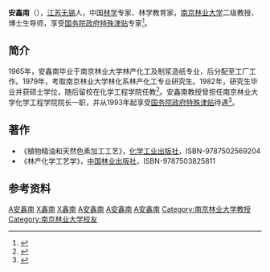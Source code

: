 '''安鑫南'''（{{bd|1942年|12月||catIdx=A安}}），[[江苏|江苏]][[无锡|无锡]]人，中国[[林学|林学]]专家、林学教育家，[[南京林业大学|南京林业大学]]二级教授、博士生导师，享受[[国务院政府特殊津贴|国务院政府特殊津贴]]专家<ref>{{cite web|url= https://www.sohu.com/a/405217315_270115|title= 《预告:素养公开课第五季来了》|date= 2020-07-01|accessdate= 2021-02-23|author= 南林学联|website= [[搜狐|搜狐]]}}</ref>。

==简介==
1965年，安鑫南毕业于南京林业大学林产化工及制浆造纸专业，后分配至工厂工作。1979年，考取南京林业大学林化系林产化工专业研究生。1982年，研究生毕业并获硕士学位，随后留校在化学工程学院任教<ref>{{cite web|url= http://www.rosin-china.com/News/43812.htm|title= 《安鑫南：国家林业局林科专业指导委员会委员、林产化工专业组组长》|date= 2006-03-06|accessdate= 2021-02-24|website= 松香网}}</ref>。安鑫南教授曾担任南京林业大学化学工程学院院长一职，并从1993年起享受[[国务院政府特殊津贴|国务院政府特殊津贴]]待遇<ref>{{cite web|url= http://klcefp.gxun.edu.cn/info/1018/1036.htm|title= 《学术委员会成员-安鑫南》|date= 2016-01-21|accessdate=2021-02-24|author= [[广西民族大学|广西民族大学]]|website= [[广西林产化学与工程重点实验室|广西林产化学与工程重点实验室]]}}</ref>。

==著作==
*《植物精油和天然色素加工工艺》，[[化学工业出版社|化学工业出版社]]，ISBN-9787502569204
*《林产化学工艺学》，[[中国林业出版社|中国林业出版社]]，ISBN-9787503825811

==参考资料==
<references />

[[Category:无锡人|A安鑫南]]
[[Category:无锡安氏|X鑫南]]
[[Category:安姓|X鑫南]]
[[Category:江苏人|A安鑫南]]
[[Category:中国林学家|A安鑫南]]
[[Category:享受国务院政府特殊津贴专家|A安鑫南]]
[[Category:南京林业大学教授|Category:南京林业大学教授]] 
[[Category:南京林业大学校友|Category:南京林业大学校友]]